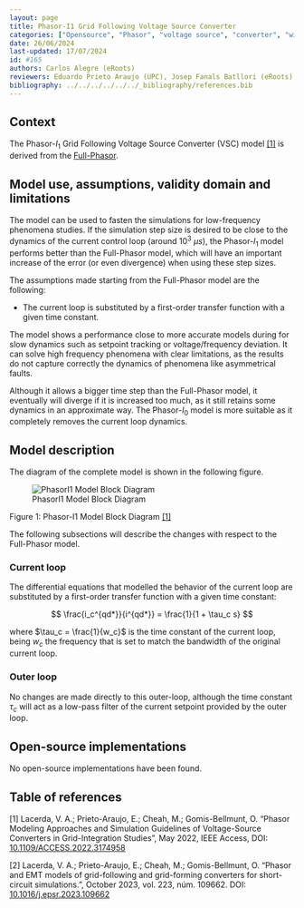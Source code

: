 ```yaml
---
layout: page 
title: Phasor-I1 Grid Following Voltage Source Converter 
categories: ["Opensource", "Phasor", "voltage source", "converter", "wind", "pv", "hvdc"] 
date: 26/06/2024 
last-updated: 17/07/2024
id: #165
authors: Carlos Alegre (eRoots)
reviewers: Eduardo Prieto Araujo (UPC), Josep Fanals Batllori (eRoots)
bibliography: ../../../../../../_bibliography/references.bib
---
```



## Context

The Phasor-$I_1$ Grid Following Voltage Source Converter (VSC) model [[1]](#1) is derived from the [Full-Phasor](../). 

## Model use, assumptions, validity domain and limitations

The model can be used to fasten the simulations for low-frequency phenomena studies. If the simulation step size is desired to be close to the dynamics of the current control loop (around $10^3$ $\mu s$), the Phasor-$I_1$ model performs better than the Full-Phasor model, which will have an important increase of the error (or even divergence) when using these step sizes.

The assumptions made starting from the Full-Phasor model are the following:

* The current loop is substituted by a first-order transfer function with a given time constant.

The model shows a performance close to more accurate models during for slow dynamics such as setpoint tracking or voltage/frequency deviation. It can solve high frequency phenomena with clear limitations, as the results do not capture correctly the dynamics of phenomena like asymmetrical faults.

Although it allows a bigger time step than the Full-Phasor model, it eventually will diverge if it is increased too much, as it still retains some dynamics in an approximate way. The Phasor-$I_0$ model is more suitable as it completely removes the current loop dynamics.

## Model description

The diagram of the complete model is shown in the following figure.

![PhasorI1 Model Block Diagram](PhasorI1.svg){fig-align="center"}

::: {.figure-caption}
Figure 1: Phasor-I1 Model Block Diagram [[1]](#1)
:::

The following subsections will describe the changes with respect to the Full-Phasor model.

### Current loop

The differential equations that modelled the behavior of the current loop are substituted by a first-order transfer function with a given time constant:

$$
\frac{i_c^{qd*}}{i^{qd*}} = \frac{1}{1 + \tau_c s}
$$

where $\tau_c = \frac{1}{w_c}$ is the time constant of the current loop, being $w_c$ the frequency that is set to match the bandwidth of the original current loop. 


### Outer loop

No changes are made directly to this outer-loop, although the time constant $\tau_c$ will act as a low-pass filter of the current setpoint provided by the outer loop.


## Open-source implementations

No open-source implementations have been found.

## Table of references


<a id="1">[1]</a> Lacerda, V. A.; Prieto-Araujo, E.; Cheah, M.; Gomis-Bellmunt, O. "Phasor Modeling Approaches and Simulation Guidelines of Voltage-Source Converters in Grid-Integration Studies", May 2022, IEEE Access, DOI: [10.1109/ACCESS.2022.3174958](https://doi.org/10.1109/ACCESS.2022.3174958)

<a id="2">[2]</a> Lacerda, V. A.; Prieto-Araujo, E.; Cheah, M.; Gomis-Bellmunt, O. "Phasor and EMT models of grid-following and grid-forming converters for short-circuit simulations.", October 2023, vol. 223, núm. 109662. DOI: [10.1016/j.epsr.2023.109662](https://doi.org/10.1016/j.epsr.2023.109662)
